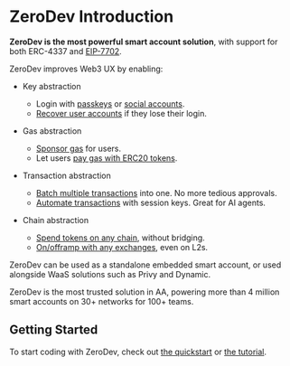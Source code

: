 # ZeroDev Introduction

**ZeroDev is the most powerful smart account solution**, with support for both ERC-4337 and [EIP-7702](/sdk/getting-started/quickstart-7702).

ZeroDev improves Web3 UX by enabling:

- Key abstraction
    - Login with [passkeys](/sdk/advanced/passkeys) or [social accounts](/sdk/signers/intro).
    - [Recover user accounts](/sdk/advanced/recovery) if they lose their login.

- Gas abstraction
    - [Sponsor gas](/sdk/core-api/sponsor-gas) for users.
    - Let users [pay gas with ERC20 tokens](/sdk/core-api/pay-gas-with-erc20s).

- Transaction abstraction
    - [Batch multiple transactions](/sdk/core-api/batch-transactions) into one.  No more tedious approvals.
    - [Automate transactions](/sdk/permissions/intro) with session keys.  Great for AI agents.

- Chain abstraction
    - [Spend tokens on any chain](/sdk/advanced/chain-abstraction), without bridging.
    - [On/offramp with any exchanges](/global-address), even on L2s.

ZeroDev can be used as a standalone embedded smart account, or used alongside WaaS solutions such as Privy and Dynamic.

ZeroDev is the most trusted solution in AA, powering more than 4 million smart accounts on 30+ networks for 100+ teams.

## Getting Started

To start coding with ZeroDev, check out [the quickstart](/sdk/getting-started/quickstart) or [the tutorial](/sdk/getting-started/tutorial).
